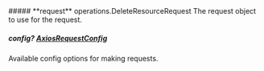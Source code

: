 
<Collapsible>
    ##### **request** operations.DeleteResourceRequest
    The request object to use for the request.
    <Collapsible.Break/>
    <DeleteResourceRequest/>
</Collapsible>

##### **config?** [AxiosRequestConfig](https://axios-http.com/docs/req_config)
Available config options for making requests.

